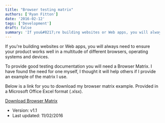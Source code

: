 ```yaml
---
title: "Browser testing matrix"
authors: ['Ryan Fitton']
date: '2016-02-12'
tags: ['Development']
draft: false
summary: 'If you&#8217;re building websites or Web apps, you will always need to ensure your product works well in a multitude of different browsers, operating systems and devices. To provide good testing documentation you will need a Browser Matrix. I have found the need for one myself,  I thought it will help others if I provide ...'
---
```


If you're building websites or Web apps, you will always need to ensure your product works well in a multitude of different browsers, operating systems and devices.

To provide good testing documentation you will need a Browser Matrix. I have found the need for one myself, I thought it will help others if I provide an example of the matrix I use.

Below is a link for you to download my browser matrix example. Provided in a Microsoft Office Excel format (.xlsx).

[ Download Browser Matrix](/static/docs/blog/2016/02/browser-matrix-v1.1.xlsx)

-   Version: v1.1
-   Last updated: 11/02/2016

